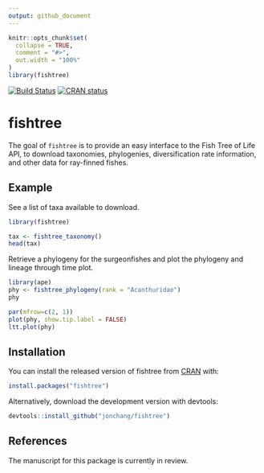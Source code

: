 ```yaml
---
output: github_document
---
```


<!-- README.md is generated from README.Rmd. Please edit that file -->

```r
knitr::opts_chunk$set(
  collapse = TRUE,
  comment = "#>",
  out.width = "100%"
)
library(fishtree)
```

[![Build Status](https://travis-ci.com/jonchang/fishtree.svg?token=CAAYReeKsDcnZM7jk2wY&branch=master)](https://travis-ci.com/jonchang/fishtree)
[![CRAN status](https://www.r-pkg.org/badges/version/fishtree)](https://cran.r-project.org/package=fishtree)

# fishtree

The goal of `fishtree` is to provide an easy interface to the Fish Tree of Life API, to download taxonomies, phylogenies, diversification rate information, and other data for ray-finned fishes.

## Example

See a list of taxa available to download.

```r
library(fishtree)

tax <- fishtree_taxonomy()
head(tax)
```

Retrieve a phylogeny for the surgeonfishes and plot the phylogeny and lineage through time plot.

```r
library(ape)
phy <- fishtree_phylogeny(rank = "Acanthuridae")
phy
```

```r
par(mfrow=c(2, 1))
plot(phy, show.tip.label = FALSE)
ltt.plot(phy)
```


## Installation

You can install the released version of fishtree from [CRAN](https://CRAN.R-project.org) with:

```r
install.packages("fishtree")
```

Alternatively, download the development version with devtools:

```r
devtools::install_github("jonchang/fishtree")
```

## References

The manuscript for this package is currently in review.
